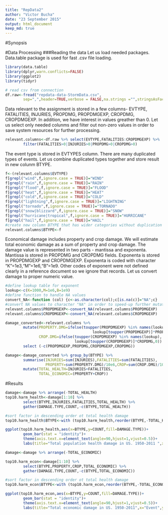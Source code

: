 ```yaml
---
title: "RepData2"
author: "Victor Bucha"
date: "23 September 2015"
output: html_document
keep_md: true
---
```

#Synopsis

#Data Processing
###Reading the data
Let us load needed packages. Data.table package is used for fast .csv file loading.
``` R
library(data.table)
library(dplyr,warn.conflicts=FALSE)
library(ggplot2)
library(tidyr)
```

``` R
# read csv from connection
df.raw<-fread("repdata-data-StormData.csv",
        sep=",",header=TRUE,verbose = FALSE,na.strings ="",stringsAsFactors=TRUE)
```

Data relevant to the assignment is stored in a few columns- EVTYPE, FATALITIES, INJURIES, PROPDMG, PROPDMGEXP, CROPDMG, CROPDMGEXP. In addition, we have interest in values greather than 0. Let us select only needed colunms and filter out non-zero values in order to save system resources for further processing.
``` R
relevant.columns<-df.raw %>% select(EVTYPE,FATALITIES:CROPDMGEXP) %>% 
        filter(FATALITIES>0|INJURIES>0|PROPDMG>0|CROPDMG>0)

```

The event type is stored in EVTYPES column. There are many duplicated types of events. Let us combine duplicated types together and store result in new colunm BTYPE.
``` R
f<-(relevant.columns$EVTYPE)
f[grepl("wind",f,ignore.case = TRUE)]="WIND"
f[grepl("rain",f,ignore.case = TRUE)]="RAIN"
f[grepl("flood",f,ignore.case = TRUE)]="FLOOD"
f[grepl("heat",f,ignore.case = TRUE)]="HEAT"
f[grepl("cold",f,ignore.case = TRUE)]="COLD"
f[grepl("lightning",f,ignore.case = TRUE)]="LIGHTNING"
f[grepl("tornado",f,ignore.case = TRUE)]="TORNADO"
f[grepl("snow|blizzard",f,ignore.case = TRUE)]="SNOW"
f[grepl("hurricane|tropical",f,ignore.case = TRUE)]="HURRICANE"
f[grepl("hail",f,ignore.case = TRUE)]="HAIL"
#create new column BTYPE that has wider categories without duplication
relevant.columns$BTYPE<-f
```

Economical damage includes property and crop damage. We will estimate total economic damage as a sum of property and crop damage. The damage value is represented in two parts - mantissa and exponenta. Mantissa is stored in PROPDMG and CROPDMG fields. Exponenta is stored in PROPDMGEXP and CROPDMGEXP. Exponenta is coded with character "K"=1e3,"M"=1e6,"B"=1e9. Other codes of exponent were not defined clearly in a reference document so we ignore that records. Let us convert damage to proper numeric value.

``` R
#define lookup table for exponent
lookup<-c(K=1000,M=1e6,B=1e9)
#define function to handle NA values
convert_NA<-function (col) {c<-as.character(col);c[is.na(c)]="NA";c}
#convert NA values to character "NA" in order to speed-up further mutate execution
relevant.columns$PROPDMGEXP<-convert_NA(relevant.columns$PROPDMGEXP)
relevant.columns$CROPDMGEXP<-convert_NA(relevant.columns$CROPDMGEXP)

damage_converted<-relevant.columns %>% 
        mutate(PROPERTY.DMG=ifelse(toupper(PROPDMGEXP) %in% names(lookup),
                                       lookup[toupper(PROPDMGEXP)]*PROPDMG,0),
               CROP.DMG=ifelse(toupper(CROPDMGEXP) %in% names(lookup),
                               lookup[toupper(CROPDMGEXP)]*CROPDMG,0)) %>%
        select (-c(PROPDMGEXP,PROPDMG,CROPDMGEXP,CROPDMG))
```

``` R
damage<-damage_converted %>% group_by(BTYPE) %>% 
        summarise(INJURIES=sum(INJURIES),FATALITIES=sum(FATALITIES),
                  PROPERTY=sum(PROPERTY.DMG)/10e6,CROP=sum(CROP.DMG)/10e6) %>%
        mutate(TOTAL_HEALTH=INJURIES+FATALITIES,
               TOTAL_ECONOMIC=(PROPERTY+CROP))

```

#Results

``` R
damage<-damage %>% arrange(-TOTAL_HEALTH)
top10.harm_health<-damage[1:10] %>%
        select(BTYPE,INJURIES,FATALITIES,TOTAL_HEALTH) %>%
        gather(DAMAGE.TYPE,COUNT,-c(BTYPE,TOTAL_HEALTH))

#sort factor in descending order ot total health damage
top10.harm_health$BTYPE<-with (top10.harm_health,reorder(BTYPE,-TOTAL_HEALTH))

ggplot(top10.harm_health,aes(x=BTYPE,y=COUNT,fill=DAMAGE.TYPE))+
        geom_bar(stat = "identity")+
        theme(axis.text.x=element_text(angle=90,hjust=1,vjust=0.5))+
        labs(title="Total population health damage in US. 1950-2011 ",x="Event",y="Count")
```


``` R
damage<-damage %>% arrange(-TOTAL_ECONOMIC)

top10.harm_econ<-damage[1:10] %>%
        select(BTYPE,PROPERTY,CROP,TOTAL_ECONOMIC) %>%
        gather(DAMAGE.TYPE,COUNT,-c(BTYPE,TOTAL_ECONOMIC))

#sort factor in descending order ot total health damage
top10.harm_econ$BTYPE<-with (top10.harm_econ,reorder(BTYPE,-TOTAL_ECONOMIC))

ggplot(top10.harm_econ,aes(x=BTYPE,y=COUNT,fill=DAMAGE.TYPE))+
        geom_bar(stat = "identity")+
        theme(axis.text.x=element_text(angle=90,hjust=1,vjust=0.5))+
        labs(title="Total economic damage in US. 1950-2011",x="Event",y="US Dollars (in millions)")
```
